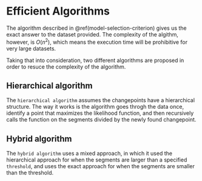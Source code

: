 # Efficient Algorithms

The algorithm described in \@ref(model-selection-criterion) gives us the exact
answer to the dataset provided. The complexity of the algithm, however, is
$O(n^2)$, which means the execution time will be prohibitive for very large
datasets.

Taking that into consideration, two different algorithms are proposed in order
to resuce the complexity of the algorithm.

## Hierarchical algorithm

The `hierarchical algorithm` assumes the changepoints have a hierarchical structure.
The way it works is the algorithm goes throgh the data once, identify a point that
maximizes the likelihood function, and then recursively calls the function on the
segments divided by the newly found changepoint.

## Hybrid algorithm

The `hybrid algorithm` uses a mixed approach, in which it used the hierarchical
approach for when the segments are larger than a specified `threshold`, and uses
the exact approach for when the segments are smaller than the threshold.
